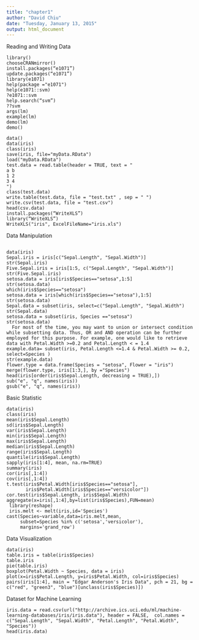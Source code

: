 ---
title: "chapter1"
author: "David Chiu"
date: "Tuesday, January 13, 2015"
output: html_document
---

Reading and Writing Data
```
library()
chooseCRANmirror()
install.packages(“e1071”)
update.packages(“e1071”)
library(e1071)
help(package ="e1071")
help(e1071::svm)
?e1071::svm
help.search(“svm”)
??svm
args(lm)
example(lm)
demo(lm)
demo()

data()
data(iris)
class(iris)
save(iris, file="myData.RData")
load("myData.RData")
test.data = read.table(header = TRUE, text = "
a b
1 2
3 4
")
class(test.data)
write.table(test.data, file = "test.txt" , sep = " ")
write.csv(test.data, file = "test.csv")
head(csv.data)
install.packages(“WriteXLS”)
library(“WriteXLS”)
WriteXLS("iris", ExcelFileName="iris.xls")
```
Data Manipulation
```

data(iris)
Sepal.iris = iris[c("Sepal.Length", "Sepal.Width")]
str(Sepal.iris)
Five.Sepal.iris = iris[1:5, c("Sepal.Length", "Sepal.Width")]
str(Five.Sepal.iris)
setosa.data = iris[iris$Species=="setosa",1:5]
str(setosa.data)
which(iris$Species=="setosa")
setosa.data = iris[which(iris$Species=="setosa"),1:5]
str(setosa.data)
Sepal.data = subset(iris, select=c("Sepal.Length", "Sepal.Width")
str(Sepal.data)
setosa.data = subset(iris, Species =="setosa")
str(setosa.data)
  For most of the time, you may want to union or intersect condition while subsetting data. Thus, OR and AND operation can be further employed for this purpose. For example, one would like to retrieve data with Petal.Width >=0.2 and Petal.Length < = 1.4
example.data= subset(iris, Petal.Length <=1.4 & Petal.Width >= 0.2, select=Species )
str(example.data)
flower.type = data.frame(Species = "setosa", Flower = "iris")
merge(flower.type, iris[1:3,], by ="Species")
head(iris[order(iris$Sepal.Length, decreasing = TRUE),])
sub("e", "q", names(iris))
gsub("e", "q", names(iris))
```
Basic Statistic
```
data(iris)
class(iris)
mean(iris$Sepal.Length)
sd(iris$Sepal.Length)
var(iris$Sepal.Length)
min(iris$Sepal.Length)
max(iris$Sepal.Length)
median(iris$Sepal.Length)
range(iris$Sepal.Length)
quantile(iris$Sepal.Length)
sapply(iris[1:4], mean, na.rm=TRUE)
summary(iris)
cor(iris[,1:4])
cov(iris[,1:4])
t.test(iris$Petal.Width[iris$Species=="setosa"], 
       iris$Petal.Width[iris$Species=="versicolor"])
cor.test(iris$Sepal.Length, iris$Sepal.Width)
aggregate(x=iris[,1:4],by=list(iris$Species),FUN=mean)
 library(reshape)
 iris.melt <- melt(iris,id='Species')
cast(Species~variable,data=iris.melt,mean,
     subset=Species %in% c('setosa','versicolor'),
     margins='grand_row')

```
Data Visualization 
```
data(iris)
table.iris = table(iris$Species)
table.iris
pie(table.iris)
boxplot(Petal.Width ~ Species, data = iris)
plot(x=iris$Petal.Length, y=iris$Petal.Width, col=iris$Species)
pairs(iris[1:4], main = "Edgar Anderson's Iris Data", pch = 21, bg = c("red", "green3", "blue")[unclass(iris$Species)])
```
Dataset for Machine Learning
```
iris.data = read.csv(url("http://archive.ics.uci.edu/ml/machine-learning-databases/iris/iris.data"), header = FALSE,  col.names = c("Sepal.Length", "Sepal.Width", "Petal.Length", "Petal.Width", "Species"))
head(iris.data)
```

